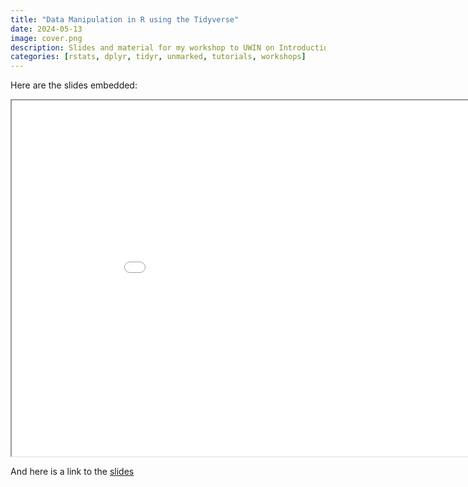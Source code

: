 ```yaml
---
title: "Data Manipulation in R using the Tidyverse"
date: 2024-05-13
image: cover.png
description: Slides and material for my workshop to UWIN on Introduction to Data Manipulation in R using the Tidyverse.   
categories: [rstats, dplyr, tidyr, unmarked, tutorials, workshops]
---
```


Here are the slides embedded: 

<iframe class="slide-deck" src="/slides/data_manipulation/data_manipulation.html" width="960" height="569" allowfullscreen="true">
</iframe>

And here is a link to the [slides](/slides/data_manipulation/data_manipulation.qmd)
